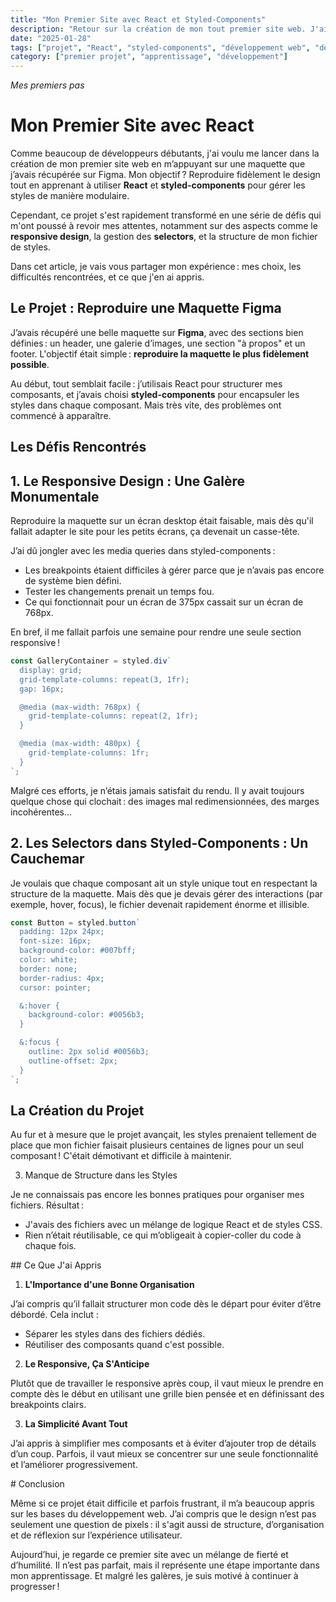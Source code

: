 ```yaml
---
title: "Mon Premier Site avec React et Styled-Components"
description: "Retour sur la création de mon tout premier site web. J'ai utilisé React et styled-components en me basant sur une maquette Figma. Découvrez les défis rencontrés, notamment le responsive et la gestion des styles."
date: "2025-01-28"
tags: ["projet", "React", "styled-components", "développement web", "débutant"]
category: ["premier projet", "apprentissage", "développement"]
---
```


_Mes premiers pas_

# Mon Premier Site avec React

<div className="prose prose-base mt-10">

Comme beaucoup de développeurs débutants, j'ai voulu me lancer dans la création de mon premier site web en m’appuyant sur une maquette que j’avais récupérée sur Figma. Mon objectif ? Reproduire fidèlement le design tout en apprenant à utiliser **React** et **styled-components** pour gérer les styles de manière modulaire.

Cependant, ce projet s'est rapidement transformé en une série de défis qui m'ont poussé à revoir mes attentes, notamment sur des aspects comme le **responsive design**, la gestion des **selectors**, et la structure de mon fichier de styles.

Dans cet article, je vais vous partager mon expérience : mes choix, les difficultés rencontrées, et ce que j'en ai appris.

## Le Projet : Reproduire une Maquette Figma

J’avais récupéré une belle maquette sur **Figma**, avec des sections bien définies : un header, une galerie d’images, une section "à propos" et un footer. L'objectif était simple : **reproduire la maquette le plus fidèlement possible**.

Au début, tout semblait facile : j’utilisais React pour structurer mes composants, et j’avais choisi **styled-components** pour encapsuler les styles dans chaque composant. Mais très vite, des problèmes ont commencé à apparaître.

</div>

<div className="prose prose-base mt-16">

## Les Défis Rencontrés

## 1. Le Responsive Design : Une Galère Monumentale

Reproduire la maquette sur un écran desktop était faisable, mais dès qu'il fallait adapter le site pour les petits écrans, ça devenait un casse-tête.

J’ai dû jongler avec les media queries dans styled-components :

- Les breakpoints étaient difficiles à gérer parce que je n’avais pas encore de système bien défini.
- Tester les changements prenait un temps fou.
- Ce qui fonctionnait pour un écran de 375px cassait sur un écran de 768px.

En bref, il me fallait parfois une semaine pour rendre une seule section responsive !

```jsx
const GalleryContainer = styled.div`
  display: grid;
  grid-template-columns: repeat(3, 1fr);
  gap: 16px;

  @media (max-width: 768px) {
    grid-template-columns: repeat(2, 1fr);
  }

  @media (max-width: 480px) {
    grid-template-columns: 1fr;
  }
`;
```

</div>

<div className="prose prose-base mt-16">

Malgré ces efforts, je n’étais jamais satisfait du rendu. Il y avait toujours quelque chose qui clochait : des images mal redimensionnées, des marges incohérentes…

## 2. Les Selectors dans Styled-Components : Un Cauchemar

Je voulais que chaque composant ait un style unique tout en respectant la structure de la maquette. Mais dès que je devais gérer des interactions (par exemple, hover, focus), le fichier devenait rapidement énorme et illisible.

```jsx
const Button = styled.button`
  padding: 12px 24px;
  font-size: 16px;
  background-color: #007bff;
  color: white;
  border: none;
  border-radius: 4px;
  cursor: pointer;

  &:hover {
    background-color: #0056b3;
  }

  &:focus {
    outline: 2px solid #0056b3;
    outline-offset: 2px;
  }
`;
```

## La Création du Projet

Au fur et à mesure que le projet avançait, les styles prenaient tellement de place que mon fichier faisait plusieurs centaines de lignes pour un seul composant ! C'était démotivant et difficile à maintenir.

3. Manque de Structure dans les Styles

Je ne connaissais pas encore les bonnes pratiques pour organiser mes fichiers. Résultat :

- J'avais des fichiers avec un mélange de logique React et de styles CSS.
- Rien n’était réutilisable, ce qui m’obligeait à copier-coller du code à chaque fois.

 </div>

<div className="prose prose-base mt-16">
## Ce Que J'ai Appris

1. **L'Importance d'une Bonne Organisation**

J’ai compris qu’il fallait structurer mon code dès le départ pour éviter d’être débordé. Cela inclut :

- Séparer les styles dans des fichiers dédiés.
- Réutiliser des composants quand c'est possible.

2. **Le Responsive, Ça S'Anticipe**

Plutôt que de travailler le responsive après coup, il vaut mieux le prendre en compte dès le début en utilisant une grille bien pensée et en définissant des breakpoints clairs.

3. **La Simplicité Avant Tout**

J’ai appris à simplifier mes composants et à éviter d’ajouter trop de détails d’un coup. Parfois, il vaut mieux se concentrer sur une seule fonctionnalité et l’améliorer progressivement.

  </div>
<div className="prose prose-base mt-16">
# Conclusion

Même si ce projet était difficile et parfois frustrant, il m’a beaucoup appris sur les bases du développement web. J’ai compris que le design n’est pas seulement une question de pixels : il s'agit aussi de structure, d’organisation et de réflexion sur l’expérience utilisateur.

Aujourd’hui, je regarde ce premier site avec un mélange de fierté et d’humilité. Il n’est pas parfait, mais il représente une étape importante dans mon apprentissage. Et malgré les galères, je suis motivé à continuer à progresser !

 </div>
